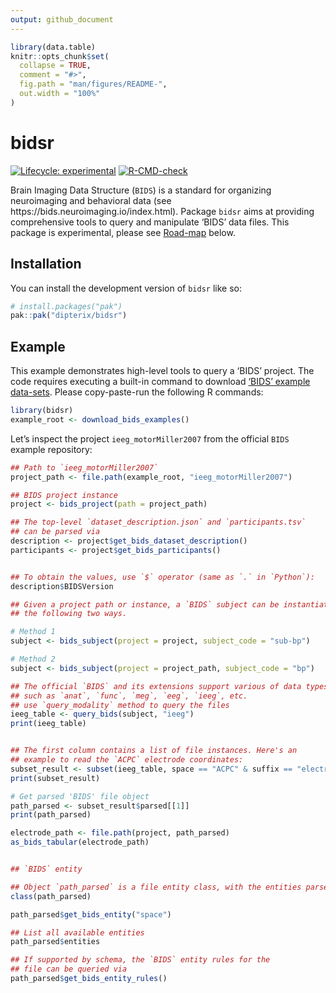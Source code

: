 ```yaml
---
output: github_document
---
```


<!-- README.md is generated from README.Rmd. Please edit that file -->

```r
library(data.table)
knitr::opts_chunk$set(
  collapse = TRUE,
  comment = "#>",
  fig.path = "man/figures/README-",
  out.width = "100%"
)
```


# bidsr

<!-- badges: start -->
[![Lifecycle: experimental](https://img.shields.io/badge/lifecycle-experimental-orange.svg)](https://lifecycle.r-lib.org/articles/stages.html#experimental)
[![R-CMD-check](https://github.com/dipterix/bidsr/actions/workflows/R-CMD-check.yaml/badge.svg)](https://github.com/dipterix/bidsr/actions/workflows/R-CMD-check.yaml)
<!-- badges: end -->

Brain Imaging Data Structure (`BIDS`) is a standard for organizing neuroimaging and behavioral data (see https://bids.neuroimaging.io/index.html). 
Package `bidsr` aims at providing comprehensive tools to query and manipulate 'BIDS' data files. 
This package is experimental, please see [Road-map](#road-map) below.

## Installation

You can install the development version of `bidsr` like so:

``` r
# install.packages("pak")
pak::pak("dipterix/bidsr")
```

## Example

This example demonstrates high-level tools to query a 'BIDS' project. 
The code requires executing a built-in command to download ['BIDS' example data-sets](https://github.com/bids-standard/bids-examples). 
Please copy-paste-run the following R commands:

```r
library(bidsr)
example_root <- download_bids_examples()
```

Let's inspect the project `ieeg_motorMiller2007` from the official `BIDS` example repository:

```r
## Path to `ieeg_motorMiller2007`
project_path <- file.path(example_root, "ieeg_motorMiller2007")

## BIDS project instance
project <- bids_project(path = project_path)

## The top-level `dataset_description.json` and `participants.tsv` 
## can be parsed via
description <- project$get_bids_dataset_description()
participants <- project$get_bids_participants()


## To obtain the values, use `$` operator (same as `.` in `Python`):
description$BIDSVersion

## Given a project path or instance, a `BIDS` subject can be instantiated via 
## the following two ways. 

# Method 1
subject <- bids_subject(project = project, subject_code = "sub-bp")

# Method 2
subject <- bids_subject(project = project_path, subject_code = "bp")

## The official `BIDS` and its extensions support various of data types, 
## such as `anat`, `func`, `meg`, `eeg`, `ieeg`, etc. 
## use `query_modality` method to query the files
ieeg_table <- query_bids(subject, "ieeg")
print(ieeg_table)


## The first column contains a list of file instances. Here's an 
## example to read the `ACPC` electrode coordinates:
subset_result <- subset(ieeg_table, space == "ACPC" & suffix == "electrodes")
print(subset_result)

# Get parsed 'BIDS' file object
path_parsed <- subset_result$parsed[[1]]
print(path_parsed)

electrode_path <- file.path(project, path_parsed)
as_bids_tabular(electrode_path)


## `BIDS` entity

## Object `path_parsed` is a file entity class, with the entities parsed
class(path_parsed)

path_parsed$get_bids_entity("space")

## List all available entities
path_parsed$entities

## If supported by schema, the `BIDS` entity rules for the 
## file can be queried via
path_parsed$get_bids_entity_rules()
```




